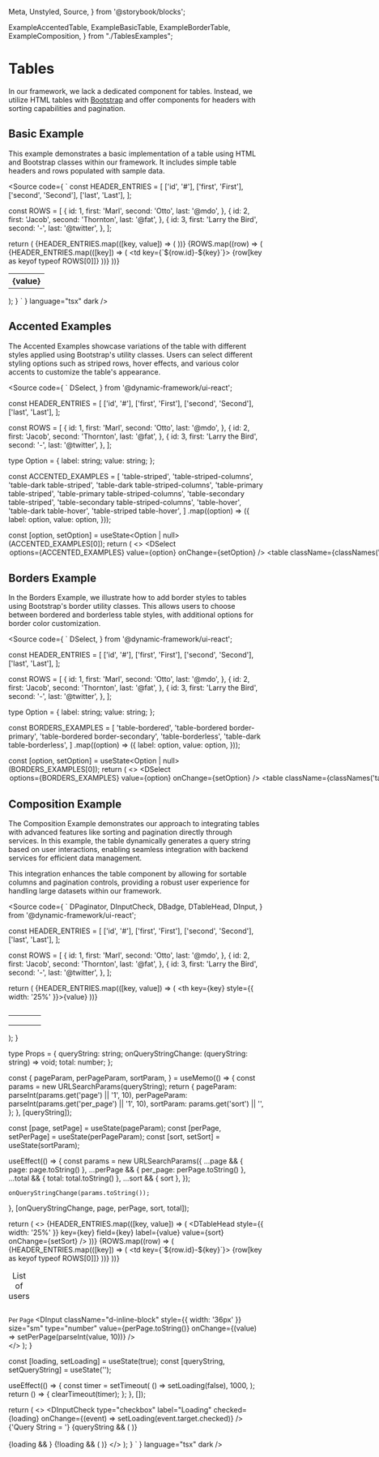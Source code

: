   Meta,
  Unstyled,
  Source,
} from '@storybook/blocks';

  ExampleAccentedTable,
  ExampleBasicTable,
  ExampleBorderTable,
  ExampleComposition,
} from "./TablesExamples";

<Meta title="Design System/Examples/Tables" />

# Tables

In our framework, we lack a dedicated component for tables. Instead, we utilize HTML tables with
[Bootstrap](https://getbootstrap.com/docs/5.3/content/tables/) and offer components for headers with sorting
capabilities and pagination.

## Basic Example

This example demonstrates a basic implementation of a table using HTML and Bootstrap classes within our framework.
It includes simple table headers and rows populated with sample data.

<Source
  code={
    `
const HEADER_ENTRIES = [
  ['id', '#'],
  ['first', 'First'],
  ['second', 'Second'],
  ['last', 'Last'],
];

const ROWS = [
  {
    id: 1,
    first: 'Marl',
    second: 'Otto',
    last: '@mdo',
  },
  {
    id: 2,
    first: 'Jacob',
    second: 'Thornton',
    last: '@fat',
  },
  {
    id: 3,
    first: 'Larry the Bird',
    second: '-',
    last: '@twitter',
  },
];

  return (
    <table className="table">
      <thead>
        <tr>
          {HEADER_ENTRIES.map(([key, value]) => (
            <th key={key}>{value}</th>
          ))}
        </tr>
      </thead>
      <tbody>
        {ROWS.map((row) => (
          <tr key={row.id}>
            {HEADER_ENTRIES.map(([key]) => (
              <td key={\`\${row.id}-\${key}\`}>
                {row[key as keyof typeof ROWS[0]]}
              </td>
            ))}
          </tr>
        ))}
      </tbody>
    </table>
  );
}
    `
  }
  language="tsx"
  dark
/>

<Unstyled>
  <div style={{ height: '240px' }}>
    <ExampleBasicTable />
  </div>
</Unstyled>

## Accented Examples

The Accented Examples showcase variations of the table with different styles applied using Bootstrap's utility classes.
Users can select different styling options such as striped rows, hover effects, and various color accents to
customize the table's appearance.

<Source
  code={
    `
  DSelect,
} from '@dynamic-framework/ui-react';

const HEADER_ENTRIES = [
  ['id', '#'],
  ['first', 'First'],
  ['second', 'Second'],
  ['last', 'Last'],
];

const ROWS = [
  {
    id: 1,
    first: 'Marl',
    second: 'Otto',
    last: '@mdo',
  },
  {
    id: 2,
    first: 'Jacob',
    second: 'Thornton',
    last: '@fat',
  },
  {
    id: 3,
    first: 'Larry the Bird',
    second: '-',
    last: '@twitter',
  },
];

type Option = {
  label: string;
  value: string;
};

const ACCENTED_EXAMPLES = [
  'table-striped',
  'table-striped-columns',
  'table-dark table-striped',
  'table-dark table-striped-columns',
  'table-primary table-striped',
  'table-primary table-striped-columns',
  'table-secondary table-striped',
  'table-secondary table-striped-columns',
  'table-hover',
  'table-dark table-hover',
  'table-striped table-hover',
]
  .map((option) => ({
    label: option,
    value: option,
  }));

  const [option, setOption] = useState<Option | null>(ACCENTED_EXAMPLES[0]);
  return (
    <>
      <DSelect<Option>
        options={ACCENTED_EXAMPLES}
        value={option}
        onChange={setOption}
      />
      <br />
      <table className={classNames('table', option?.value)}>
        <thead>
          <tr>
            {HEADER_ENTRIES.map(([key, value]) => (
              <th key={key}>{value}</th>
            ))}
          </tr>
        </thead>
        <tbody>
          {ROWS.map((row) => (
            <tr key={row.id}>
              {HEADER_ENTRIES.map(([key]) => (
                <td key={\`\${row.id}-\${key}\`}>
                  {row[key as keyof typeof ROWS[0]]}
                </td>
              ))}
            </tr>
          ))}
        </tbody>
      </table>
    </>
  );
}
`
  }
  language="tsx"
  dark
/>

<Unstyled>
  <div style={{ height: '240px' }}>
    <ExampleAccentedTable />
  </div>
</Unstyled>

## Borders Example

In the Borders Example, we illustrate how to add border styles to tables using Bootstrap's border utility classes.
This allows users to choose between bordered and borderless table styles, with additional options
for border color customization.

<Source
  code={
    `
  DSelect,
} from '@dynamic-framework/ui-react';

const HEADER_ENTRIES = [
  ['id', '#'],
  ['first', 'First'],
  ['second', 'Second'],
  ['last', 'Last'],
];

const ROWS = [
  {
    id: 1,
    first: 'Marl',
    second: 'Otto',
    last: '@mdo',
  },
  {
    id: 2,
    first: 'Jacob',
    second: 'Thornton',
    last: '@fat',
  },
  {
    id: 3,
    first: 'Larry the Bird',
    second: '-',
    last: '@twitter',
  },
];

type Option = {
  label: string;
  value: string;
};

const BORDERS_EXAMPLES = [
  'table-bordered',
  'table-bordered border-primary',
  'table-bordered border-secondary',
  'table-borderless',
  'table-dark table-borderless',
]
  .map((option) => ({
    label: option,
    value: option,
  }));

  const [option, setOption] = useState<Option | null>(BORDERS_EXAMPLES[0]);
  return (
    <>
      <DSelect<Option>
        options={BORDERS_EXAMPLES}
        value={option}
        onChange={setOption}
      />
      <br />
      <table className={classNames('table', option?.value)}>
        <thead>
          <tr>
            {HEADER_ENTRIES.map(([key, value]) => (
              <th key={key}>{value}</th>
            ))}
          </tr>
        </thead>
        <tbody>
          {ROWS.map((row) => (
            <tr key={row.id}>
              {HEADER_ENTRIES.map(([key]) => (
                <td key={\`\${row.id}-\${key}\`}>
                  {row[key as keyof typeof ROWS[0]]}
                </td>
              ))}
            </tr>
          ))}
        </tbody>
      </table>
    </>
  );
}
`
  }
  language="tsx"
  dark
/>

<Unstyled>
  <div style={{ height: '240px' }}>
    <ExampleBorderTable />
  </div>
</Unstyled>

## Composition Example

The Composition Example demonstrates our approach to integrating tables with advanced features
like sorting and pagination directly through services. In this example, the table dynamically generates a query string
based on user interactions, enabling seamless integration with backend services for efficient data management.

This integration enhances the table component by allowing for sortable columns and pagination controls,
providing a robust user experience for handling large datasets within our framework.

<Source
  code={
    `
  DPaginator,
  DInputCheck,
  DBadge,
  DTableHead,
  DInput,
} from '@dynamic-framework/ui-react';

const HEADER_ENTRIES = [
  ['id', '#'],
  ['first', 'First'],
  ['second', 'Second'],
  ['last', 'Last'],
];

const ROWS = [
  {
    id: 1,
    first: 'Marl',
    second: 'Otto',
    last: '@mdo',
  },
  {
    id: 2,
    first: 'Jacob',
    second: 'Thornton',
    last: '@fat',
  },
  {
    id: 3,
    first: 'Larry the Bird',
    second: '-',
    last: '@twitter',
  },
];

  return (
    <table className="table placeholder-wave">
      <caption>
        <div className="placeholder w-100 bg-secondary" />
      </caption>
      <thead>
        <tr>
          {HEADER_ENTRIES.map(([key, value]) => (
            <th key={key} style={{ width: '25%' }}>{value}</th>
          ))}
        </tr>
      </thead>
      <tbody>
        <tr>
          <td><div className="placeholder w-100 bg-secondary" /></td>
          <td><div className="placeholder w-100 bg-secondary" /></td>
          <td><div className="placeholder w-100 bg-secondary" /></td>
          <td><div className="placeholder w-100 bg-secondary" /></td>
        </tr>
        <tr>
          <td><div className="placeholder w-100 bg-secondary" /></td>
          <td><div className="placeholder w-100 bg-secondary" /></td>
          <td><div className="placeholder w-100 bg-secondary" /></td>
          <td><div className="placeholder w-100 bg-secondary" /></td>
        </tr>
        <tr>
          <td><div className="placeholder w-100 bg-secondary" /></td>
          <td><div className="placeholder w-100 bg-secondary" /></td>
          <td><div className="placeholder w-100 bg-secondary" /></td>
          <td><div className="placeholder w-100 bg-secondary" /></td>
        </tr>
      </tbody>
    </table>
  );
}

type Props = {
  queryString: string;
  onQueryStringChange: (queryString: string) => void;
  total: number;
};

  const {
    pageParam,
    perPageParam,
    sortParam,
  } = useMemo(() => {
    const params = new URLSearchParams(queryString);
    return {
      pageParam: parseInt(params.get('page') || '1', 10),
      perPageParam: parseInt(params.get('per_page') || '1', 10),
      sortParam: params.get('sort') || '',
    };
  }, [queryString]);

  const [page, setPage] = useState(pageParam);
  const [perPage, setPerPage] = useState(perPageParam);
  const [sort, setSort] = useState(sortParam);

  useEffect(() => {
    const params = new URLSearchParams({
      ...page && { page: page.toString() },
      ...perPage && { per_page: perPage.toString() },
      ...total && { total: total.toString() },
      ...sort && { sort },
    });

    onQueryStringChange(params.toString());
  }, [onQueryStringChange, page, perPage, sort, total]);

  return (
    <>
      <table className="table">
        <caption>List of users</caption>
        <thead>
          <tr>
            {HEADER_ENTRIES.map(([key, value]) => (
              <DTableHead
                style={{ width: '25%' }}
                key={key}
                field={key}
                label={value}
                value={sort}
                onChange={setSort}
              />
            ))}
          </tr>
        </thead>
        <tbody>
          {ROWS.map((row) => (
            <tr key={row.id}>
              {HEADER_ENTRIES.map(([key]) => (
                <td key={\`\${row.id}-\${key}\`}>
                  {row[key as keyof typeof ROWS[0]]}
                </td>
              ))}
            </tr>
          ))}
        </tbody>
      </table>
      <div className="row">
        <div className="col-2">
          <small>Per Page </small>
          <DInput
            className="d-inline-block"
            style={{ width: '36px' }}
            size="sm"
            type="number"
            value={perPage.toString()}
            onChange={(value) => setPerPage(parseInt(value, 10))}
          />
        </div>
        <div className="col-8">
          <DPaginator
            page={page}
            onPageChange={setPage}
            total={total}
          />
        </div>
      </div>
    </>
  );
}

  const [loading, setLoading] = useState(true);
  const [queryString, setQueryString] = useState('');

  useEffect(() => {
    const timer = setTimeout(
      () => setLoading(false),
      1000,
    );
    return () => {
      clearTimeout(timer);
    };
  }, []);

  return (
    <>
      <DInputCheck
        type="checkbox"
        label="Loading"
        checked={loading}
        onChange={(event) => setLoading(event.target.checked)}
      />
      {'Query String = '}
      {queryString && (
        <DBadge text={queryString} theme="primary" />
      )}
      <br />
      <br />
      {loading && <ExampleCompositionTableLoading />}
      {!loading && (
        <ExampleCompositionTable
          total={3}
          queryString={queryString}
          onQueryStringChange={setQueryString}
        />
      )}
    </>
  );
}
`
  }
  language="tsx"
  dark
/>

<Unstyled>
  <div style={{ height: '360px' }}>
    <ExampleComposition />
  </div>
</Unstyled>

